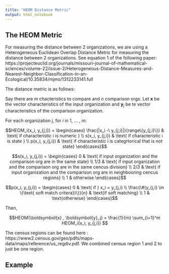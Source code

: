 ```yaml
---
title: "HEOM Distance Metric"
output: html_notebook
---
```



## The HEOM Metric 

For measuring the distance between 2 organizations, we are using a Heterogeneous Euclidean Overlap Distance Metric for measuring the distance between 2 organizations. See equation 1 of the following paper: https://projecteuclid.org/journals/missouri-journal-of-mathematical-sciences/volume-22/issue-2/Heterogeneous-Distance-Measures-and-Nearest-Neighbor-Classification-in-an-Ecological/10.35834/mjms/1312233141.full 

The distance metric is as follows: 

Say there are $m$ chacteristics to compare and $n$ comparison orgs. Let $\boldsymbol{x}$ be the vector characteristics of the input organization and $\boldsymbol{y}_j$ be te vector characteristics of the comparison organization.

For each organization $j$, for $i$ in 1, ... , $m$: 

$$HEOM_i(x_i, y_{j,i}) = \begin{cases} 
\frac{|x_i  -\ y_{j,i}|}{range\{y_{j,i}\}} & \text{ if characteristic i is numeric } \\
s(x_i, y_{j,i}) & \text{ if characteristic i is state } \\
p(x_i, y_{j,i}) & \text{ if characteristic i is categrtorical that is not state}
\end{cases}$$

$$s(x_i, y_{j,i}) = \begin{cases} 
0 & \text{ if input organization and the comparison org are in the same state} \\
1/3 & \text{ if input organization and the comparison org are in the same cencus division} \\
2/3 &  \text{ if input organization and the comparison org are in neighbooring cencus regions} \\
1 & otherwise
\end{cases}$$


$$p(x_i, y_{j,i}) = \begin{cases} 
0 & \text{ if } x_i = y_{j,i} \\
\frac{\#(y_{j,i} \in \{\text{ soft match critera})\}}{n} & \text{if soft matching} \\
1 & \text{otherwise}
\end{cases}$$

Then, 

$$HEOM(\boldsymbol{x} , \boldsymbol{y}_j) = \frac{1}{m} \sum_{i=1}^m HEOM_i(x_i, y_{j,i}) $$


The census regions can be found here : https://www2.census.gov/geo/pdfs/maps-data/maps/reference/us_regdiv.pdf. We combined census region 1 and 2 to just be one region. 



## Example 








